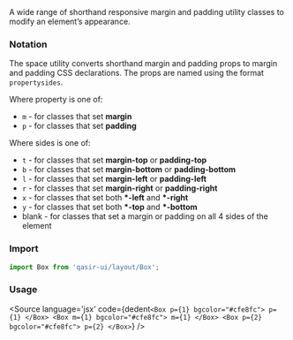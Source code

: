 
<Title>Spacing</Title>
<Subtitle>A wide range of shorthand responsive margin and padding utility classes to modify an element’s appearance.</Subtitle>

### Notation
<Subtitle>The space utility converts shorthand margin and padding props to margin and padding CSS declarations. The props are named using the format <code>property</code><code>sides</code>.</Subtitle>
<p>Where property is one of:</p>
<ul>
<li><code>m</code> - for classes that set <b>margin</b></li>
<li><code>p</code> - for classes that set <b>padding</b></li>
</ul>
<p>Where sides is one of:</p>
<ul>
<li><code>t</code> - for classes that set <b>margin-top</b> or <b>padding-top</b></li>
<li><code>b</code> - for classes that set <b>margin-bottom</b> or <b>padding-bottom</b></li>
<li><code>l</code> - for classes that set <b>margin-left</b> or <b>padding-left</b></li>
<li><code>r</code> - for classes that set <b>margin-right</b> or <b>padding-right</b></li>
<li><code>x</code> - for classes that set both <b>*-left</b> and <b>*-right</b></li>
<li><code>y</code> - for classes that set both <b>*-top</b> and <b>*-bottom</b></li>
<li>blank - for classes that set a margin or padding on all 4 sides of the element</li>
</ul>

### Import

```jsx
import Box from 'qasir-ui/layout/Box';
```

<h3 style={{marginBottom: 20}}>Usage</h3>

<BoxSpacing />

<Source
  language='jsx'
  code={dedent`
     <Box p={1} bgcolor="#cfe8fc">
      p={1}
    </Box>
    <Box m={1} bgcolor="#cfe8fc">
      m={1}
    </Box>
    <Box p={2} bgcolor="#cfe8fc">
      p={2}
    </Box>
  `}
/>

